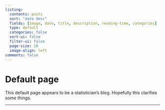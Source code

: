 ```yaml
---
listing:
  contents: posts
  sort: "date desc"
  fields: [image, date, title, description, reading-time, categories]
  type: default
  categories: false
  sort-ui: false
  filter-ui: false
  page-size: 10
  image-align: left
comments: false
---
```


<h1 class="text-center">Default page</h1>

<p class="text-center"> This default page appears to be a statistician's blog. Hopefully this clarifies some things. </p>

---
